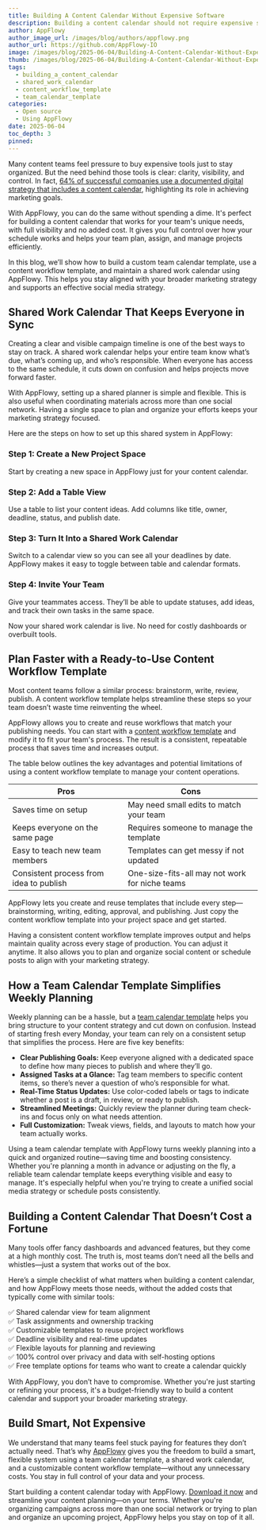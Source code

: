 ```yaml
---
title: Building A Content Calendar Without Expensive Software
description: Building a content calendar should not require expensive software. Try a smarter way to plan your team’s work using flexible templates that just work.
author: AppFlowy
author_image_url: /images/blog/authors/appflowy.png
author_url: https://github.com/AppFlowy-IO
image: /images/blog/2025-06-04/Building-A-Content-Calendar-Without-Expensive-Software.png
thumb: /images/blog/2025-06-04/Building-A-Content-Calendar-Without-Expensive-Software.png
tags:
  - building_a_content_calendar
  - shared_work_calendar
  - content_workflow_template
  - team_calendar_template
categories:
  - Open source
  - Using AppFlowy
date: 2025-06-04
toc_depth: 3
pinned:
---
```


Many content teams feel pressure to buy expensive tools just to stay organized. But the need behind those tools is clear: clarity, visibility, and control. In fact, [64% of successful companies use a documented digital strategy that includes a content calendar](https://contentmarketinginstitute.com/latest-news), highlighting its role in achieving marketing goals.

With AppFlowy, you can do the same without spending a dime. It's perfect for building a content calendar that works for your team's unique needs, with full visibility and no added cost. It gives you full control over how your schedule works and helps your team plan, assign, and manage projects efficiently.

In this blog, we’ll show how to build a custom team calendar template, use a content workflow template, and maintain a shared work calendar using AppFlowy. This helps you stay aligned with your broader marketing strategy and supports an effective social media strategy.

## Shared Work Calendar That Keeps Everyone in Sync

Creating a clear and visible campaign timeline is one of the best ways to stay on track. A shared work calendar helps your entire team know what’s due, what’s coming up, and who’s responsible. When everyone has access to the same schedule, it cuts down on confusion and helps projects move forward faster.

With AppFlowy, setting up a shared planner is simple and flexible. This is also useful when coordinating materials across more than one social network. Having a single space to plan and organize your efforts keeps your marketing strategy focused.

Here are the steps on how to set up this shared system in AppFlowy:

### Step 1: Create a New Project Space

Start by creating a new space in AppFlowy just for your content calendar.

### Step 2: Add a Table View

Use a table to list your content ideas. Add columns like title, owner, deadline, status, and publish date.

### Step 3: Turn It Into a Shared Work Calendar

Switch to a calendar view so you can see all your deadlines by date. AppFlowy makes it easy to toggle between table and calendar formats.

### Step 4: Invite Your Team

Give your teammates access. They’ll be able to update statuses, add ideas, and track their own tasks in the same space.

Now your shared work calendar is live. No need for costly dashboards or overbuilt tools.

## Plan Faster with a Ready-to-Use Content Workflow Template

Most content teams follow a similar process: brainstorm, write, review, publish. A content workflow template helps streamline these steps so your team doesn’t waste time reinventing the wheel.

AppFlowy allows you to create and reuse workflows that match your publishing needs. You can start with a [content workflow template](https://appflowy.com/5fca8c8a-8126-428e-bb5e-0efeef22ab56/Blog-pipeline-2951939a-61c7-4cc0-b5ed-f296742e8b15?v=2951939a-61c7-4cc0-b5ed-f296742e8b15) and modify it to fit your team's process. The result is a consistent, repeatable process that saves time and increases output.

The table below outlines the key advantages and potential limitations of using a content workflow template to manage your content operations.

| Pros                                    | Cons                                           |
| --------------------------------------- | ---------------------------------------------- |
| Saves time on setup                     | May need small edits to match your team        |
| Keeps everyone on the same page         | Requires someone to manage the template        |
| Easy to teach new team members          | Templates can get messy if not updated         |
| Consistent process from idea to publish | One-size-fits-all may not work for niche teams |

AppFlowy lets you create and reuse templates that include every step—brainstorming, writing, editing, approval, and publishing. Just copy the content workflow template into your project space and get started.

Having a consistent content workflow template improves output and helps maintain quality across every stage of production. You can adjust it anytime. It also allows you to plan and organize social content or schedule posts to align with your marketing strategy.

## How a Team Calendar Template Simplifies Weekly Planning

Weekly planning can be a hassle, but a [team calendar template](https://appflowy.com/templates/marketing/4f3a86ee-637f-4d77-b6ad-3c5692fdeb75) helps you bring structure to your content strategy and cut down on confusion. Instead of starting fresh every Monday, your team can rely on a consistent setup that simplifies the process. Here are five key benefits:

- **Clear Publishing Goals:** Keep everyone aligned with a dedicated space to define how many pieces to publish and where they’ll go.
- **Assigned Tasks at a Glance:** Tag team members to specific content items, so there’s never a question of who’s responsible for what.
- **Real-Time Status Updates:** Use color-coded labels or tags to indicate whether a post is a draft, in review, or ready to publish.
- **Streamlined Meetings:** Quickly review the planner during team check-ins and focus only on what needs attention.
- **Full Customization:** Tweak views, fields, and layouts to match how your team actually works.

Using a team calendar template with AppFlowy turns weekly planning into a quick and organized routine—saving time and boosting consistency. Whether you're planning a month in advance or adjusting on the fly, a reliable team calendar template keeps everything visible and easy to manage. It's especially helpful when you're trying to create a unified social media strategy or schedule posts consistently.

## Building a Content Calendar That Doesn’t Cost a Fortune

Many tools offer fancy dashboards and advanced features, but they come at a high monthly cost. The truth is, most teams don’t need all the bells and whistles—just a system that works out of the box.

Here’s a simple checklist of what matters when building a content calendar, and how AppFlowy meets those needs, without the added costs that typically come with similar tools:

✅ Shared calendar view for team alignment  
✅ Task assignments and ownership tracking  
✅ Customizable templates to reuse project workflows  
✅ Deadline visibility and real-time updates  
✅ Flexible layouts for planning and reviewing  
✅ 100% control over privacy and data with self-hosting options  
✅ Free template options for teams who want to create a calendar quickly

With AppFlowy, you don’t have to compromise. Whether you're just starting or refining your process, it's a budget-friendly way to build a content calendar and support your broader marketing strategy.

## Build Smart, Not Expensive

We understand that many teams feel stuck paying for features they don’t actually need. That’s why [AppFlowy](https://appflowy.com/) gives you the freedom to build a smart, flexible system using a team calendar template, a shared work calendar, and a customizable content workflow template—without any unnecessary costs. You stay in full control of your data and your process.

Start building a content calendar today with AppFlowy. [Download it now](https://appflowy.com/download) and streamline your content planning—on your terms. Whether you're organizing campaigns across more than one social network or trying to plan and organize an upcoming project, AppFlowy helps you stay on top of it all.
